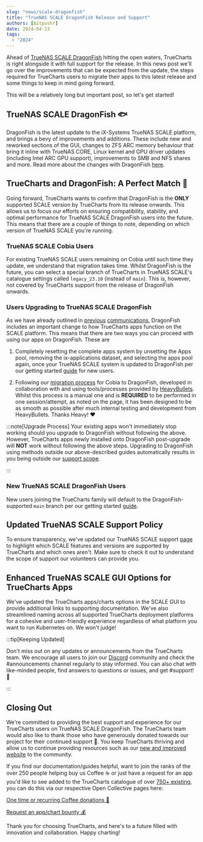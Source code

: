 ```yaml
---
slug: "news/scale-dragonfish"
title: "TrueNAS SCALE DragonFish Release and Support"
authors: [bitpushr]
date: 2024-04-23
tags:
  - "2024"
---
```


Ahead of [TrueNAS SCALE DragonFish](https://www.truenas.com/docs/scale/24.04/) hitting the open waters, TrueCharts is right alongside it with full support for the release. In this news post we'll go over the improvements that can be expected from the update, the steps required for TrueCharts users to migrate their apps to this latest release and some things to keep in mind going forward.

This will be a relatively long but important post, so let's get started!

## TrueNAS SCALE DragonFish 🐟

DragonFish is the latest update to the iX-Systems TrueNAS SCALE platform, and brings a bevy of improvements and additions. These include new and reworked sections of the GUI, changes to ZFS ARC memory behaviour that bring it inline with TrueNAS CORE, Linux kernel and GPU driver updates (including Intel ARC GPU support), improvements to SMB and NFS shares and more. Read more about the changes with DragonFish [here](https://www.truenas.com/docs/scale/24.04/).

## TrueCharts and DragonFish: A Perfect Match 💞

Going forward, TrueCharts wants to confirm that DragonFish is the **ONLY** supported SCALE version by TrueCharts from its release onwards. This allows us to focus our efforts on ensuring compatibility, stability, and optimal performance for TrueNAS SCALE DragonFish users into the future. This means that there are a couple of things to note, depending on which version of TrueNAS SCALE you're running.

### TrueNAS SCALE Cobia Users

For existing TrueNAS SCALE users remaining on Cobia until such time they update, we understand that migration takes time. Whilst DragonFish is the future, you can select a special branch of TrueCharts in TrueNAS SCALE's catalogue settings called `legacy_23.10` (instead of `main`). This is, however, not covered by TrueCharts support from the release of DragonFish onwards.

### Users Upgrading to TrueNAS SCALE DragonFish

As we have already outlined in [previous](/scale/migrations/cobia-dragonfish) [communications](/scale/guides/getting-started#openebs-setup), DragonFish includes an important change to how TrueCharts apps function on the SCALE platform. This means that there are two ways you can proceed with using our apps on DragonFish. These are


<Steps>

1. Completely resetting the complete apps system by unsetting the Apps pool, removing the ix-applications dataset, and selecting the apps pool again, once your TrueNAS SCALE system is updated to DragonFish per our getting started [guide](/scale/guides/getting-started) for new users.

2. Following our [migration process](/scale/migrations/cobia-dragonfish) for Cobia to DragonFish, developed in collaboration with and using tools/processes provided by [HeavyBullets](https://github.com/Heavybullets8/). Whilst this process is a manual one and is **REQUIRED** to be performed in one session/attempt, as noted on the page, it has been designed to be as smooth as possible after much internal testing and development from HeavyBullets. Thanks Heavy! ❤️

  :::note[Upgrade Process]
  Your existing apps won't immediately stop working should you upgrade to DragonFish without following the above. However, TrueCharts apps newly installed onto DragonFish post-upgrade will **NOT** work without following the above steps. Upgrading to DragonFish using methods outside our above-described guides automatically results in you being outside our [support scope](/scale/support).

  :::

</Steps>

### New TrueNAS SCALE DragonFish Users

New users joining the TrueCharts family will default to the DragonFish-supported `main` branch per our getting started [guide](/scale/guides/getting-started).

## Updated TrueNAS SCALE Support Policy

To ensure transparency, we've updated our TrueNAS SCALE support [page](/scale/support) to highlight which SCALE features and versions are supported by TrueCharts and which ones aren't. Make sure to check it out to understand the scope of support our volunteers can provide you.

## Enhanced TrueNAS SCALE GUI Options for TrueCharts Apps

We've updated the TrueCharts apps/charts options in the SCALE GUI to provide additional links to supporting documentation. We've also streamlined naming across all supported TrueCharts deployment platforms for a cohesive and user-friendly experience regardless of what platform you want to run Kubernetes on. We won't judge!

:::tip[Keeping Updated]

Don't miss out on any updates or announcements from the TrueCharts team. We encourage all users to join our [Discord](/s/discord) community and check the #announcements channel regularly to stay informed. You can also chat with like-minded people, find answers to questions or issues, and get #support! 🎫

:::

## Closing Out

We're committed to providing the best support and experience for our TrueCharts users on TrueNAS SCALE DragonFish. The TrueCharts team would also like to thank those who have generously donated towards our project for their continued support 💙. You keep TrueCharts thriving and allow us to continue providing resources such as our [new and improved website](https://truecharts.org/news/New-Website/) to the community.

If you find our documentation/guides helpful, want to join the ranks of the over 250 people helping buy us Coffee ☕ or just have a request for an app you'd like to see added to the TrueCharts catalogue of over [750+ existing](/charts/description-list), you can do this via our respective Open Collective pages here:

[One time or recurring Coffee donations 🫶](https://opencollective.com/truecharts)

[Request an app/chart bounty 💰](https://opencollective.com/truecharts-bounties/contribute/request-chart-bounty-72004)

Thank you for choosing TrueCharts, and here's to a future filled with innovation and collaboration. Happy charting!
